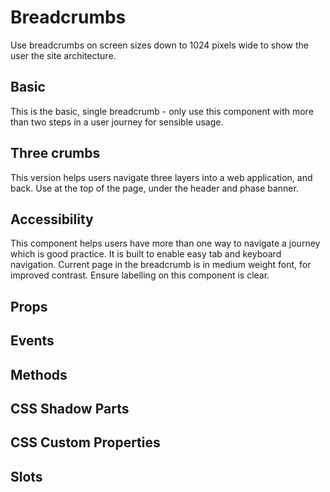 # Breadcrumbs

Use breadcrumbs on screen sizes down to 1024 pixels wide to show the user the site architecture.

## Basic

This is the basic, single breadcrumb - only use this component with more than two steps in a user journey for sensible usage.


<Basic />

## Three crumbs

This version helps users navigate three layers into a web application, and back. Use at the top of the page, under the header and phase banner.


<ThreeCrumbs />

## Accessibility

This component helps users have more than one way to navigate a journey which is good practice. It is built to enable easy tab and keyboard navigation. Current page in the breadcrumb is in medium weight font, for improved contrast. Ensure labelling on this component is clear.

## Props


<Props />

## Events


<Events />

## Methods


<Methods />

## CSS Shadow Parts


<Parts />

## CSS Custom Properties


<CustomProps />

## Slots


<Slots />

